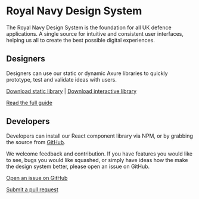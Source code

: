 
<Meta title="Getting started" />

# <StyledLogo /> Royal Navy Design System

The Royal Navy Design System is the foundation for all UK defence applications. A single source for intuitive and consistent user interfaces, helping us all to create the best possible digital experiences.

## Designers
Designers can use our static or dynamic Axure libraries to quickly prototype, test and validate ideas with users.

[Download static library](https://assets.ctfassets.net/fq5pxympyusn/4mIgzORzMd5565v2kag066/50d7937f748e57b9938799da236a748e/RNDS_static_library_v3.2.rplib)
| [Download interactive library](https://assets.ctfassets.net/fq5pxympyusn/6Hc6U0tDbmSdLGmINC1c2l/ce60818354872a029f895e7c3664e1f9/RNDS_interactive_library_v3.1.rplib)

[Read the full guide](?path=/docs/designers--docs)

## Developers
Developers can install our React component library via NPM, or by grabbing the source from [GitHub](https://github.com/Royal-Navy/design-system).

We welcome feedback and contribution. If you have features you would like to see, bugs you would like squashed, or simply have ideas how the make the design system better, please open an issue on GitHub.

[Open an issue on GitHub](https://github.com/Royal-Navy/design-system/issues/new/choose)

[Submit a pull request](https://github.com/Royal-Navy/design-system/pulls)
